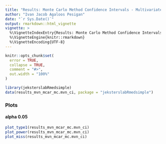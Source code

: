 ```yaml
---
title: "Results: Monte Carlo Method Confidence Intervals - Multivariate Normal - Data Missing Completely at Random - Structural Equation Modeling Estimates and Standard Errors"
author: "Ivan Jacob Agaloos Pesigan"
date: "`r Sys.Date()`"
output: rmarkdown::html_vignette
vignette: >
  %\VignetteIndexEntry{Results: Monte Carlo Method Confidence Intervals - Multivariate Normal - Data Missing Completely at Random - Structural Equation Modeling Estimates and Standard Errors}
  %\VignetteEngine{knitr::rmarkdown}
  %\VignetteEncoding{UTF-8}
---
```


```r
knitr::opts_chunk$set(
  error = TRUE,
  collapse = TRUE,
  comment = "#>",
  out.width = "100%"
)
```

```r
library(jeksterslabRmedsimple)
data(results_mvn_mcar_mc.mvn_ci, package = "jeksterslabRmedsimple")
```

### Plots

#### alpha 0.05

```r
plot_type1(results_mvn_mcar_mc.mvn_ci)
plot_power(results_mvn_mcar_mc.mvn_ci)
plot_miss(results_mvn_mcar_mc.mvn_ci)
```
